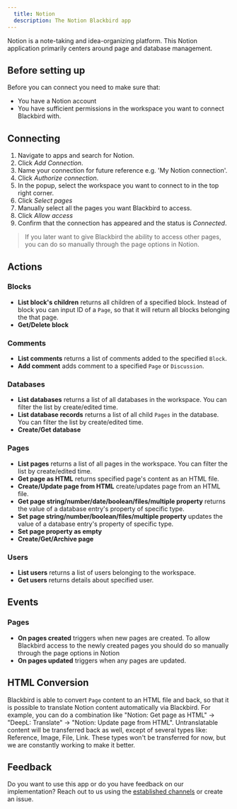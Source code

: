 ```yaml
---
  title: Notion
  description: The Notion Blackbird app
---
```


<LinkCard title="View on Github" target="_blank" href="https://github.com/bb-io/Notion" icon="github" />
 
  
Notion is a note-taking and idea-organizing platform. This Notion application primarily centers around page and database management.  
  
 ## Before setting up
 Before you can connect you need to make sure that:
 - You have a Notion account
 - You have sufficient permissions in the workspace you want to connect Blackbird with.
 
## Connecting  
  
1. Navigate to apps and search for Notion. 
2. Click _Add Connection_.  
3. Name your connection for future reference e.g. 'My Notion connection'.  
4. Click _Authorize connection_.
5. In the popup, select the workspace you want to connect to in the top right corner.
6. Click _Select pages_
7. Manually select all the pages you want Blackbird to access.
8. Click _Allow access_
9. Confirm that the connection has appeared and the status is _Connected_.  
  
> If you later want to give Blackbird the ability to access other pages, you can do so manually through the page options in Notion.

## Actions  
  
### Blocks  
  
- **List block's children** returns all children of a specified block. Instead of block you can input ID of a `Page`, so that it will return all blocks belonging the that page.  
- **Get/Delete block** 

### Comments

- **List comments** returns a list of comments added to the specified `Block`.
- **Add comment** adds comment to a specified `Page` or `Discussion`.

### Databases

- **List databases** returns a list of all databases in the workspace. You can filter the list by create/edited time.
- **List database records** returns a list of all child `Pages` in the database. You can filter the list by create/edited time. 
- **Create/Get database**

### Pages

- **List pages** returns a list of all pages in the workspace. You can filter the list by create/edited time.
- **Get page as HTML** returns specified page's content as an HTML file.
- **Create/Update page from HTML** create/updates page from an HTML file.
- **Get page string/number/date/boolean/files/multiple property** returns the value of a database entry's property of specific type.
- **Set page string/number/boolean/files/multiple property** updates the value of a database entry's property of specific type.
- **Set page property as empty**
- **Create/Get/Archive page**

### Users

- **List users** returns a list of users belonging to the workspace.
- **Get users** returns details about specified user.

## Events

### Pages

- **On pages created** triggers when new pages are created. To allow Blackbird access to the newly created pages you should do so manually through the page options in Notion
- **On pages updated** triggers when any pages are updated.

## HTML Conversion

Blackbird is able to convert `Page` content to an HTML file and back, so that it is possible to translate Notion content automatically via Blackbird.  For example, you can do a combination like "Notion: Get page as HTML" -> "DeepL: Translate" -> "Notion: Update page from HTML". Untranslatable content will be transferred back as well, except of several types like: Reference, Image, File, Link. These types won't be transferred for now, but we are constantly working to make it better.
  
## Feedback  
  
Do you want to use this app or do you have feedback on our implementation? Reach out to us using the [established channels](https://www.blackbird.io/) or create an issue.
  
